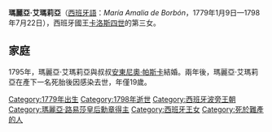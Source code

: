{{Unreferenced|time=2020-08-18T18:57:56+00:00}}
{{Infobox royalty
| name         = 瑪麗亞·艾瑪莉亞
| image        = Infanta María Amalia of Spain (1779-1798).jpg
| birth_date   = {{Birth date|1779|1|9|df=y}}
| birth_place  = {{flag|Spain}}[[馬德里|馬德里]]
| death_date   = {{Death date and age|1798|7|22|1779|1|9|df=y}}
| death_place  = {{flag|Spain}}[[馬德里王宮|馬德里王宮]]
| burial_place = [[埃斯科里亞爾修道院|埃斯科里亞爾修道院]]
| spouse       = [[安東尼奧·帕斯卡·德·波旁|安東尼奧·帕斯卡]]
| full name    = María Amalia de Borbón y Borbón-Parma 
| house        = [[西班牙波旁王朝|西班牙波旁王朝]]
| father       = [[卡洛斯四世|卡洛斯四世]]
| mother       = [[帕爾馬的瑪麗亞·路易莎|帕爾馬的瑪麗亞·路易莎]]
}}

'''瑪麗亞·艾瑪莉亞'''（[[西班牙語|西班牙語]]：''María Amalia de Borbón''，1779年1月9日—1798年7月22日），西班牙國王[[卡洛斯四世|卡洛斯四世]]的第三女。

== 家庭 ==
1795年，瑪麗亞·艾瑪莉亞與叔叔[[安東尼奧·帕斯卡·德·波旁|安東尼奧·帕斯卡]]結婚。兩年後，瑪麗亞·艾瑪莉亞在產下一名死胎後因感染去世，年僅19歲。

[[Category:1779年出生|Category:1779年出生]]
[[Category:1798年逝世|Category:1798年逝世]]
[[Category:西班牙波旁王朝|Category:西班牙波旁王朝]]
[[Category:瑪麗亞·路易莎皇后勳章得主|Category:瑪麗亞·路易莎皇后勳章得主]]
[[Category:西班牙王女|Category:西班牙王女]]
[[Category:死於難產的人|Category:死於難產的人]]
{{bio-stub}}